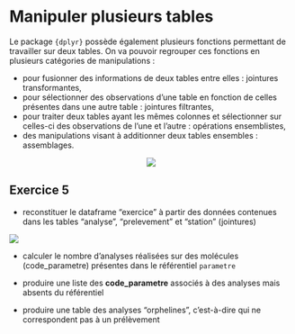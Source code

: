 # Manipuler plusieurs tables

Le package `{dplyr}` possède également plusieurs fonctions permettant de travailler sur deux tables.
On va pouvoir regrouper ces fonctions en plusieurs catégories de manipulations : 

- pour fusionner des informations de deux tables entre elles : jointures transformantes,  
- pour sélectionner des observations d'une table en fonction de celles présentes dans une autre table : jointures filtrantes,   
- pour traiter deux tables ayant les mêmes colonnes et sélectionner sur celles-ci des observations de l'une et l'autre : opérations ensemblistes,  
- des manipulations visant à additionner deux tables ensembles : assemblages.

<center>![](images/cheatsheetv2.png)</center>

## Exercice 5

- reconstituer le dataframe "exercice" à partir des données contenues dans les tables "analyse", "prelevement" et "station" (jointures)  

![](images/MCD_pesticides.png)

- calculer le nombre d’analyses réalisées sur des molécules (code_parametre) présentes dans le référentiel `parametre`   

- produire une liste des **code_parametre** associés à des analyses mais absents du référentiel     

- produire une table des analyses "orphelines", c'est-à-dire qui ne correspondent pas à un prélèvement  


